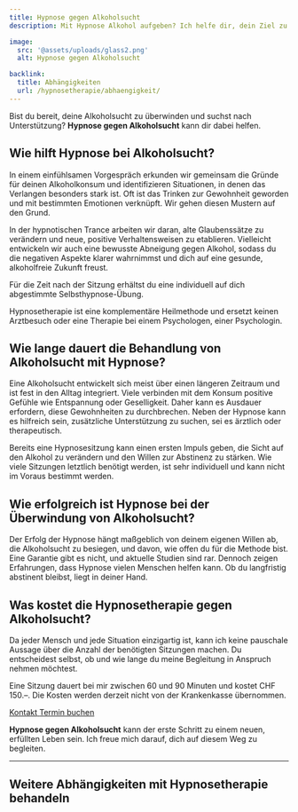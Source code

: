 ```yaml
---
title: Hypnose gegen Alkoholsucht
description: Mit Hypnose Alkohol aufgeben? Ich helfe dir, dein Ziel zu erreichen.

image:
  src: '@assets/uploads/glass2.png'
  alt: Hypnose gegen Alkoholsucht

backlink:
  title: Abhängigkeiten
  url: /hypnosetherapie/abhaengigkeit/
---
```



Bist du bereit, deine Alkoholsucht zu überwinden und suchst nach Unterstützung? **Hypnose gegen Alkoholsucht** kann dir dabei helfen.

## Wie hilft Hypnose bei Alkoholsucht?

In einem einfühlsamen Vorgespräch erkunden wir gemeinsam die Gründe für deinen Alkoholkonsum und identifizieren Situationen, in denen das Verlangen besonders stark ist. Oft ist das Trinken zur Gewohnheit geworden und mit bestimmten Emotionen verknüpft. Wir gehen diesen Mustern auf den Grund.

In der hypnotischen Trance arbeiten wir daran, alte Glaubenssätze zu verändern und neue, positive Verhaltensweisen zu etablieren. Vielleicht entwickeln wir auch eine bewusste Abneigung gegen Alkohol, sodass du die negativen Aspekte klarer wahrnimmst und dich auf eine gesunde, alkoholfreie Zukunft freust.

Für die Zeit nach der Sitzung erhältst du eine individuell auf dich abgestimmte Selbsthypnose-Übung.

Hypnosetherapie ist eine komplementäre Heilmethode und ersetzt keinen Arztbesuch oder eine Therapie bei einem Psychologen, einer Psychologin.

## Wie lange dauert die Behandlung von Alkoholsucht mit Hypnose?

Eine Alkoholsucht entwickelt sich meist über einen längeren Zeitraum und ist fest in den Alltag integriert. Viele verbinden mit dem Konsum positive Gefühle wie Entspannung oder Geselligkeit. Daher kann es Ausdauer erfordern, diese Gewohnheiten zu durchbrechen. Neben der Hypnose kann es hilfreich sein, zusätzliche Unterstützung zu suchen, sei es ärztlich oder therapeutisch.

Bereits eine Hypnosesitzung kann einen ersten Impuls geben, die Sicht auf den Alkohol zu verändern und den Willen zur Abstinenz zu stärken. Wie viele Sitzungen letztlich benötigt werden, ist sehr individuell und kann nicht im Voraus bestimmt werden.

## Wie erfolgreich ist Hypnose bei der Überwindung von Alkoholsucht?

Der Erfolg der Hypnose hängt maßgeblich von deinem eigenen Willen ab, die Alkoholsucht zu besiegen, und davon, wie offen du für die Methode bist. Eine Garantie gibt es nicht, und aktuelle Studien sind rar. Dennoch zeigen Erfahrungen, dass Hypnose vielen Menschen helfen kann. Ob du langfristig abstinent bleibst, liegt in deiner Hand.

## Was kostet die Hypnosetherapie gegen Alkoholsucht?

Da jeder Mensch und jede Situation einzigartig ist, kann ich keine pauschale Aussage über die Anzahl der benötigten Sitzungen machen. Du entscheidest selbst, ob und wie lange du meine Begleitung in Anspruch nehmen möchtest.

Eine Sitzung dauert bei mir zwischen 60 und 90 Minuten und kostet CHF 150.–. Die Kosten werden derzeit nicht von der Krankenkasse übernommen.

<div class="flex flex-wrap gap-4">
  <a data-umami-event="Home – Button Kontakt" href="/kontakt/" class="inline-flex items-center justify-center px-6 py-3 text-base leading-tight font-bold text-red-600 bg-transparent border border-red-600 rounded-full transition hover:bg-red-500 hover:text-red-50 no-underline"> 
    <span class="">Kontakt</span>
  </a>
  <a
  data-umami-event="Open Calendly"
  href="https://calendly.com/bern-hypnose/erstsitzung"
  target="_blank"
  class="inline-flex no-prose items-center justify-center px-6 py-3 text-base leading-tight font-bold text-white bg-red-600 border border-red-600 rounded-full transition hover:bg-red-500 hover:text-red-50 no-underline"
>
  <span>Termin buchen</span>
</a>
</div>

**Hypnose gegen Alkoholsucht** kann der erste Schritt zu einem neuen, erfüllten Leben sein. Ich freue mich darauf, dich auf diesem Weg zu begleiten.

<hr />

## Weitere Abhängigkeiten mit Hypnosetherapie behandeln
<SubPagesTopics id="dependencies" exclude="/hypnosetherapie/abhaengigkeit/hypnose-gegen-alkoholsucht/" columns={2} />
